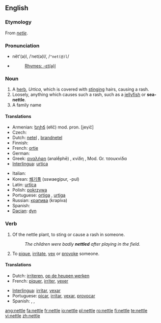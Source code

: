 ==English==
{{wikipedia}}

===Etymology===
From {{OE.}} ''[[netle]]''.

===Pronunciation===
* nĕt'(ə)l, /ˈnet(ə)l/, /<tt>"net(@)l</tt>/
* {{audio|en-us-nettle.ogg|Audio (US)}}
*: [[Rhymes:English:-ɛt(ə)l|Rhymes: -ɛt(ə)l]]

===Noun===
{{en-noun}}

# A [[herb]], ''Urtica'', which is covered with [[sting]]ing hairs, causing a rash.
# Loosely, anything which causes such a rash, such as a [[jellyfish]] or '''sea-nettle'''.
# A family name

====Translations====
{{top}}
* Armenian: [[եղիճ]] (ełič) mod. pron. [jeγič]
* Czech: {{t-|cs|kopřiva|f}}
* Dutch: [[netel]] {{m}}, [[brandnetel]] {{m}}
* Finnish: {{t+|fi|nokkonen}}
* French: [[ortie]] {{f}}
* German: {{t+|de|Nessel|f}}
* Greek: [[αναλήφη]] (analḗphē) {{f}}, κνίδη {{f}}, Mod. Gr. τσουκνίδα {{f}}
* [[Interlingua]]: [[urtica]]
{{mid}}
* Italian: {{t-|it|ortica}}
* Korean: [[쐐기풀]] (sswaegipur, -pul)
* Latin: [[urtīca]]
* Polish: [[pokrzywa]] {{f}}
* Portuguese: [[ortiga]] {{f}}, [[urtiga]] {{f}}
* Russian: [[крапива]] {{f}} (krapíva)
* Spanish: {{t+|es|ortiga|f}}
* [[Dacian]]: [[dyn]]
{{bottom}}

===Verb===
{{en-verb|nettl|ing}}

# Of the nettle plant, to sting or cause a rash in someone.
#: ''The children were badly '''nettled''' after playing in the field.''
# To [[pique]], [[irritate]], [[vex]] or [[provoke]] someone.

====Translations====
{{top}}
* Dutch: [[irriteren]], [[op de heupen werken]]
* French: [[piquer]], [[irriter]], [[vexer]]
{{mid}}
* [[Interlingua]]: [[irritar]], [[vexar]]
* Portuguese: [[picar]], [[irritar]], [[vexar]], [[provocar]]
* Spanish: {{t+|es|picar}}, {{t+|es|irritar}}, {{t-|es|provocar}}
{{bottom}}

[[ang:nettle]]
[[fa:nettle]]
[[fr:nettle]]
[[io:nettle]]
[[pl:nettle]]
[[ro:nettle]]
[[fi:nettle]]
[[te:nettle]]
[[vi:nettle]]
[[zh:nettle]]